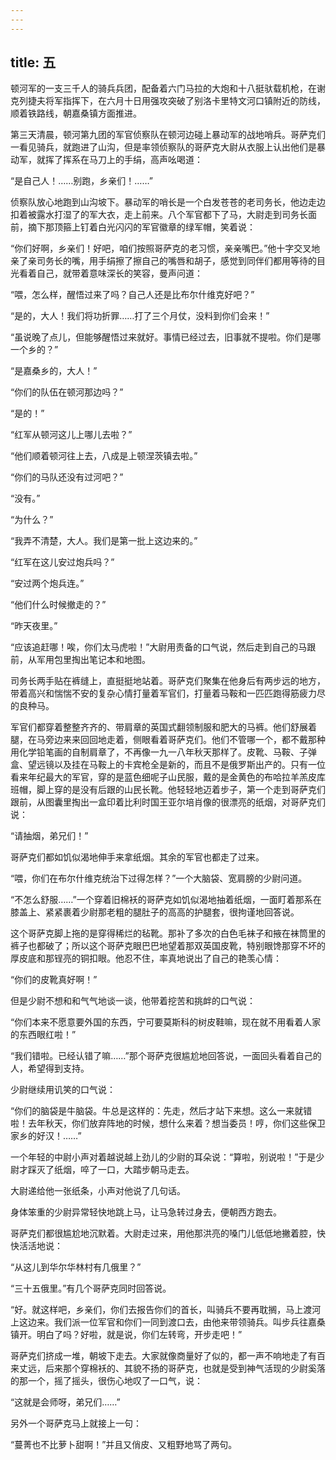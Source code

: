 ```yaml
---
---
---
```

title: 五
---




顿河军的一支三千人的骑兵兵团，配备着六门马拉的大炮和十八挺驮载机枪，在谢克列捷夫将军指挥下，在六月十日用强攻突破了别洛卡里特文河口镇附近的防线，顺着铁路线，朝嘉桑镇方面推进。

第三天清晨，顿河第九团的军官侦察队在顿河边碰上暴动军的战地哨兵。哥萨克们一看见骑兵，就跑进了山沟，但是率领侦察队的哥萨克大尉从衣服上认出他们是暴动军，就挥了挥系在马刀上的手绢，高声吆喝道：

“是自己人！……别跑，乡亲们！……”

侦察队放心地跑到山沟坡下。暴动军的哨长是一个白发苍苍的老司务长，他边走边扣着被露水打湿了的军大衣，走上前来。八个军官都下了马，大尉走到司务长面前，摘下那顶箍上钉着白光闪闪的军官徽章的绿军帽，笑着说：

“你们好啊，乡亲们！好吧，咱们按照哥萨克的老习惯，亲亲嘴巴。”他十字交叉地亲了亲司务长的嘴，用手绢擦了擦自己的嘴唇和胡子，感觉到同伴们都用等待的目光看着自己，就带着意味深长的笑容，曼声问道：

“喂，怎么样，醒悟过来了吗？自己人还是比布尔什维克好吧？”

“是的，大人！我们将功折罪……打了三个月仗，没料到你们会来！”

“虽说晚了点儿，但能够醒悟过来就好。事情已经过去，旧事就不提啦。你们是哪一个乡的？”

“是嘉桑乡的，大人！”

“你们的队伍在顿河那边吗？”

“是的！”

“红军从顿河这儿上哪儿去啦？”

“他们顺着顿河往上去，八成是上顿涅茨镇去啦。”

“你们的马队还没有过河吧？”

“没有。”

“为什么？”

“我弄不清楚，大人。我们是第一批上这边来的。”

“红军在这儿安过炮兵吗？”

“安过两个炮兵连。”

“他们什么时候撤走的？”

“昨天夜里。”

“应该追赶哪！唉，你们太马虎啦！”大尉用责备的口气说，然后走到自己的马跟前，从军用包里掏出笔记本和地图。

司务长两手贴在裤缝上，直挺挺地站着。哥萨克们聚集在他身后有两步远的地方，带着高兴和惴惴不安的复杂心情打量着军官们，打量着马鞍和一匹匹跑得筋疲力尽的良种马。

军官们都穿着整整齐齐的、带肩章的英国式翻领制服和肥大的马裤。他们舒展着腿，在马旁边来来回回地走着，侧眼看着哥萨克们。他们不管哪一个，都不戴那种用化学铅笔画的自制肩章了，不再像一九一八年秋天那样了。皮靴、马鞍、子弹盒、望远镜以及挂在马鞍上的卡宾枪全是新的，而且不是俄罗斯出产的。只有一位看来年纪最大的军官，穿的是蓝色细呢子山民服，戴的是金黄色的布哈拉羊羔皮库班帽，脚上穿的是没有后跟的山民长靴。他轻轻地迈着步子，第一个走到哥萨克们跟前，从图囊里掏出一盒印着比利时国王亚尔培肖像的很漂亮的纸烟，对哥萨克们说：

“请抽烟，弟兄们！”

哥萨克们都如饥似渴地伸手来拿纸烟。其余的军官也都走了过来。

“喂，你们在布尔什维克统治下过得怎样？”一个大脑袋、宽肩膀的少尉问道。

“不怎么舒服……”一个穿着旧棉袄的哥萨克如饥似渴地抽着纸烟，一面盯着那系在膝盖上、紧紧裹着少尉那老粗的腿肚子的高高的护腿套，很拘谨地回答说。

这个哥萨克脚上拖的是穿得稀烂的毡靴。那补了多次的白色毛袜子和掖在袜筒里的裤子也都破了；所以这个哥萨克眼巴巴地望着那双英国皮靴，特别眼馋那穿不坏的厚皮底和那锃亮的铜扣眼。他忍不住，率真地说出了自己的艳羡心情：

“你们的皮靴真好啊！”

但是少尉不想和和气气地谈一谈，他带着挖苦和挑衅的口气说：

“你们本来不愿意要外国的东西，宁可要莫斯科的树皮鞋嘛，现在就不用看着人家的东西眼红啦！”

“我们错啦。已经认错了嘛……”那个哥萨克很尴尬地回答说，一面回头看着自己的人，希望得到支持。

少尉继续用讥笑的口气说：

“你们的脑袋是牛脑袋。牛总是这样的：先走，然后才站下来想。这么一来就错啦！去年秋天，你们放弃阵地的时候，想什么来着？想当委员！哼，你们这些保卫家乡的好汉！……”

一个年轻的中尉小声对着越说越上劲儿的少尉的耳朵说：“算啦，别说啦！”于是少尉才踩灭了纸烟，啐了一口，大踏步朝马走去。

大尉递给他一张纸条，小声对他说了几句话。

身体笨重的少尉异常轻快地跳上马，让马急转过身去，便朝西方跑去。

哥萨克们都很尴尬地沉默着。大尉走过来，用他那洪亮的嗓门儿低低地撇着腔，快快活活地说：

“从这儿到华尔华林村有几俄里？”

“三十五俄里。”有几个哥萨克同时回答说。

“好。就这样吧，乡亲们，你们去报告你们的首长，叫骑兵不要再耽搁，马上渡河上这边来。我们派一位军官和你们一同到渡口去，由他来带领骑兵。叫步兵往嘉桑镇开。明白了吗？好啦，就是说，你们左转弯，开步走吧！”

哥萨克们挤成一堆，朝坡下走去。大家就像商量好了似的，都一声不响地走了有百来丈远，后来那个穿棉袄的、其貌不扬的哥萨克，也就是受到神气活现的少尉奚落的那一个，摇了摇头，很伤心地叹了一口气，说：

“这就是会师呀，弟兄们……”

另外一个哥萨克马上就接上一句：

“蔓菁也不比萝卜甜啊！”并且又俏皮、又粗野地骂了两句。
